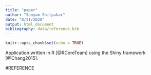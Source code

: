 ```yaml
---
title: "paper"
author: "Sanyam Shilpakar"
date: "8/31/2020"
output: html_document
bibliography: data/reference.bib  
---
```


```r
knitr::opts_chunk$set(echo = TRUE)
```


Application written in R [@RCoreTeam] using the Shiny framework [@Chang2015].


#REFERENCE